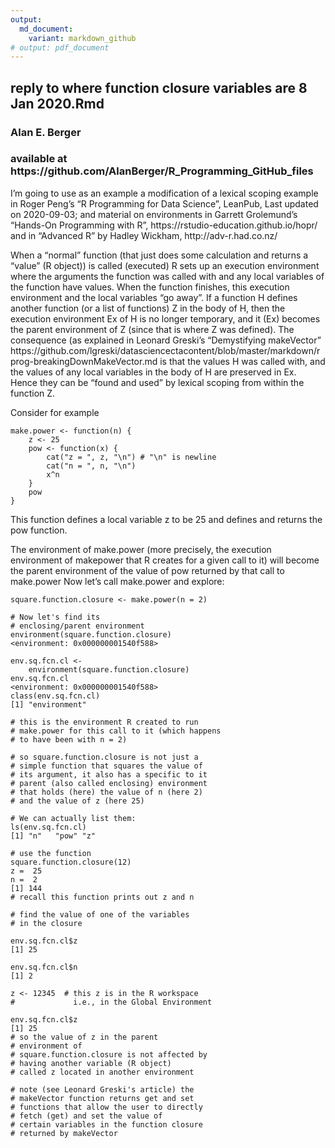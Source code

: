 ```yaml
---
output:
  md_document:
    variant: markdown_github
# output: pdf_document
---
```


## reply to where function closure variables are 8 Jan 2020.Rmd

### Alan E. Berger  

### available at https://github.com/AlanBerger/R_Programming_GitHub_files


I'm going to use as an example a modification of a lexical scoping example in Roger Peng's "R Programming for Data Science", LeanPub, Last updated on 2020-09-03; and material on environments in Garrett Grolemund's  "Hands-On Programming with R", https://rstudio-education.github.io/hopr/ and in "Advanced R" by Hadley Wickham, http://adv-r.had.co.nz/   

When a "normal" function (that just does some calculation and returns a "value" (R object)) is called (executed) R sets up an execution environment where the arguments the function was called with and any local variables of the function have values. When the function finishes, this execution environment and the local variables "go away". If a function H  defines another function (or a list of functions) Z in the body of H, then the execution environment Ex of H is no longer temporary, and it (Ex) becomes the parent environment of Z (since that is where Z was defined). The consequence (as explained in Leonard Greski's  "Demystifying makeVector" https://github.com/lgreski/datasciencectacontent/blob/master/markdown/rprog-breakingDownMakeVector.md   is that the values H was called with, and the values of any local variables in the body of H are preserved in Ex. Hence they can be "found and used" by lexical scoping from within the function Z. 

Consider for example

```
make.power <- function(n) {
    z <- 25
    pow <- function(x) {
        cat("z = ", z, "\n") # "\n" is newline
        cat("n = ", n, "\n")
        x^n
    }
    pow
}
```

This function defines a local variable z to be 25 and defines and returns the pow function.

The environment of make.power (more precisely, the execution environment of makepower that R creates for a given call to it) will become the parent environment of the value of pow returned by that call to make.power Now let's call make.power and explore:

```
square.function.closure <- make.power(n = 2)

# Now let's find its 
# enclosing/parent environment
environment(square.function.closure)
<environment: 0x000000001540f588>

env.sq.fcn.cl <- 
    environment(square.function.closure)
env.sq.fcn.cl
<environment: 0x000000001540f588>	
class(env.sq.fcn.cl)
[1] "environment"

# this is the environment R created to run 
# make.power for this call to it (which happens
# to have been with n = 2)

# so square.function.closure is not just a 
# simple function that squares the value of  
# its argument, it also has a specific to it
# parent (also called enclosing) environment 
# that holds (here) the value of n (here 2) 
# and the value of z (here 25)

# We can actually list them:
ls(env.sq.fcn.cl)
[1] "n"   "pow" "z"  

# use the function
square.function.closure(12)
z =  25 
n =  2 
[1] 144
# recall this function prints out z and n 

# find the value of one of the variables
# in the closure

env.sq.fcn.cl$z
[1] 25

env.sq.fcn.cl$n
[1] 2

z <- 12345  # this z is in the R workspace
#             i.e., in the Global Environment
        
env.sq.fcn.cl$z
[1] 25
# so the value of z in the parent 
# environment of
# square.function.closure is not affected by
# having another variable (R object)
# called z located in another environment

# note (see Leonard Greski's article) the 
# makeVector function returns get and set 
# functions that allow the user to directly
# fetch (get) and set the value of 
# certain variables in the function closure
# returned by makeVector
```